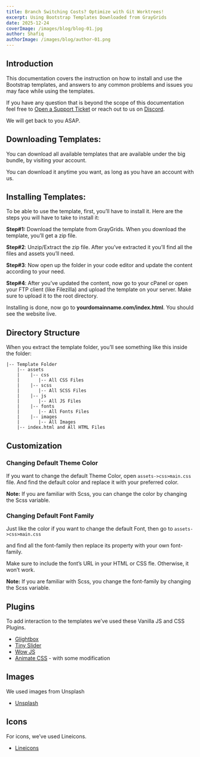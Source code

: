 ```yaml
---
title: Branch Switching Costs? Optimize with Git Worktrees!
excerpt: Using Bootstrap Templates Downloaded from GrayGrids
date: 2025-12-24
coverImage: /images/blog/blog-01.jpg
author: Shafiq
authorImage: /images/blog/author-01.png
---
```


## Introduction

This documentation covers the instruction on how to install and use the Bootstrap templates, and answers to any common problems and issues you may face while using the templates.

If you have any question that is beyond the scope of this documentation feel free to [Open a Support Ticket](https://uideck.com/support/) or reach out to us on [Discord](https://pimjo.com/discord).

We will get back to you ASAP.

## Downloading Templates:

You can download all available templates that are available under the big bundle, by visiting your account.

You can download it anytime you want, as long as you have an account with us.

## **Installing Templates**:

To be able to use the template, first, you’ll have to install it. Here are the steps you will have to take to install it:

**Step#1:** Download the template from GrayGrids. When you download the template, you’ll get a zip file.

**Step#2**: Unzip/Extract the zip file. After you’ve extracted it you’ll find all the files and assets you’ll need.

**Step#3**: Now open up the folder in your code editor and update the content according to your need.

**Step#4**: After you’ve updated the content, now go to your cPanel or open your FTP client (like Filezilla) and upload the template on your server. Make sure to upload it to the root directory.

Installing is done, now go to **yourdomainname.com/index.html**. You should see the website live.

## **Directory Structure**

When you extract the template folder, you’ll see something like this inside the folder:

```
|-- Template Folder
    |-- assets
    |    |-- css
    |       |-- All CSS Files
    |    |-- scss
    |       |-- All SCSS Files
    |    |-- js
    |       |-- All JS Files
    |    |-- fonts
    |       |-- All Fonts Files
    |    |-- images
    |       |-- All Images
    |-- index.html and All HTML Files
```

## **Customization**

### **Changing Default Theme Color**

If you want to change the default Theme Color, open `assets->css>main.css` file. And find the default color and replace it with your preferred color.

**Note:** If you are familiar with Scss, you can change the color by changing the Scss variable.

### **Changing Default Font Family**

Just like the color if you want to change the default Font, then go to `assets->css>main.css`

and find all the font-family then replace its property with your own font-family.

Make sure to include the font’s URL in your HTML or CSS fle. Otherwise, it won’t work.

**Note:** If you are familiar with Scss, you change the font-family by changing the Scss variable.

## **Plugins**

To add interaction to the templates we’ve used these Vanilla JS and CSS Plugins.

- [Glightbox](https://biati-digital.github.io/glightbox/)
- [Tiny Slider](https://github.com/ganlanyuan/tiny-slider)
- [Wow JS](https://wowjs.uk/docs.html)
- [Animate CSS](https://animate.style/) - with some modification

## **Images**

We used images from Unsplash

- [Unsplash](https://unsplash.com/)

## **Icons**

For icons, we’ve used Lineicons.

- [Lineicons](https://lineicons.com/)
